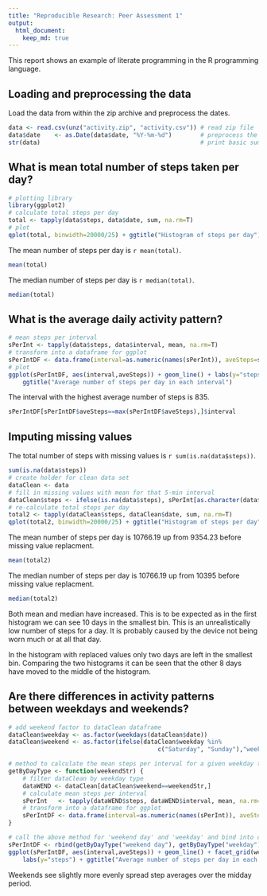 ```yaml
---
title: "Reproducible Research: Peer Assessment 1"
output: 
  html_document:
    keep_md: true
---
```


This report shows an example of literate programming in the R programming language.


## Loading and preprocessing the data

Load the data from within the zip archive and preprocess the dates.
```r
data <- read.csv(unz("activity.zip", "activity.csv")) # read zip file
data$date    <- as.Date(data$date, "%Y-%m-%d")        # preprocess the dates
str(data)                                             # print basic summary
```


## What is mean total number of steps taken per day?

```r
# plotting library
library(ggplot2)                                                                          
# calculate total steps per day
total <- tapply(data$steps, data$date, sum, na.rm=T)                                      
# plot
qplot(total, binwidth=20000/25) + ggtitle("Histogram of steps per day") + labs(x="steps") 
```
  
The mean number of steps per day is `r mean(total)`.
```r
mean(total)
```
The median number of steps per day is `r median(total)`.
```r
median(total)
```

## What is the average daily activity pattern?

```r
# mean steps per interval
sPerInt <- tapply(data$steps, data$interval, mean, na.rm=T)                    
# transform into a dataframe for ggplot
sPerIntDF <- data.frame(interval=as.numeric(names(sPerInt)), aveSteps=sPerInt) 
# plot
ggplot(sPerIntDF, aes(interval,aveSteps)) + geom_line() + labs(y="steps") +    
    ggtitle("Average number of steps per day in each interval")

```
  
The interval with the highest average number of steps is 835.
```r
sPerIntDF[sPerIntDF$aveSteps==max(sPerIntDF$aveSteps),]$interval
```


## Imputing missing values
The total number of steps with missing values is `r sum(is.na(data$steps))`.

```r
sum(is.na(data$steps))
# create holder for clean data set
dataClean <- data
# fill in missing values with mean for that 5-min interval
dataClean$steps <- ifelse(is.na(data$steps), sPerInt[as.character(data$interval)] , data$steps)
# re-calculate total steps per day
total2 <- tapply(dataClean$steps, dataClean$date, sum, na.rm=T)  
qplot(total2, binwidth=20000/25) + ggtitle("Histogram of steps per day") + labs(x="steps") # plot
```
  
The mean number of steps per day is 10766.19 up from 9354.23 before missing value replacment.
```r
mean(total2)
```
The median number of steps per day is 10766.19 up from 10395 before missing value replacment.
```r
median(total2)
```
Both mean and median have increased. This is to be expected as in the first histogram we can see 10 days in the smallest bin. This is an unrealistically low number of steps for a day. It is probably caused by the device not being worn much or at all  that day.   

In the histogram with replaced values only two days are left in the smallest bin. Comparing the two histograms it can be seen that the other 8 days have moved to the middle of the histogram.

## Are there differences in activity patterns between weekdays and weekends?

```r
# add weekend factor to dataClean dataframe
dataClean$weekday <- as.factor(weekdays(dataClean$date))
dataClean$weekend <- as.factor(ifelse(dataClean$weekday %in%
                                          c("Saturday", "Sunday"),"weekend day","weekday"))

# method to calculate the mean steps per interval for a given weekday type.
getByDayType <- function(weekendStr) {
    # filter dataClean by weekday type
    dataWEND <- dataClean[dataClean$weekend==weekendStr,]                 
    # calculate mean steps per interval
    sPerInt   <- tapply(dataWEND$steps, dataWEND$interval, mean, na.rm=T) 
    # transform into a dataframe for ggplot
    sPerIntDF <- data.frame(interval=as.numeric(names(sPerInt)), aveSteps=sPerInt, weekend=weekendStr)
}

# call the above method for 'weekend day' and 'weekday' and bind into one dataframe
sPerIntDF <- rbind(getByDayType("weekend day"), getByDayType("weekday"))
ggplot(sPerIntDF, aes(interval,aveSteps)) + geom_line() + facet_grid(weekend~.) +    # plot
    labs(y="steps") + ggtitle("Average number of steps per day in each interval")
```
  
  
Weekends see slightly more evenly spread step averages over the midday period.
